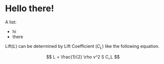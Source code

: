 <!-- index.mdx -->

<!-- Apply katex css -->

<link
  rel="stylesheet"
  href="https://cdn.jsdelivr.net/npm/katex@0.11.0/dist/katex.min.css"
  integrity="sha384-BdGj8xC2eZkQaxoQ8nSLefg4AV4/AwB3Fj+8SUSo7pnKP6Eoy18liIKTPn9oBYNG"
  crossOrigin="anonymous"
/>

# Hello there!

A list:
- hi 
- there 

Lift($L$) can be determined by Lift Coefficient ($C_L$) like the following equation.

$$
L = \frac{1}{2} \rho v^2 S C_L
$$